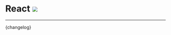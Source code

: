 

<Meta title="Changelog/React" />

# React [![](https://img.shields.io/npm/v/@arbeidstilsynet/design-react?label=latest%20release&color=0051be)](https://www.npmjs.com/package/@arbeidstilsynet/design-react)

---

<Markdown>{changelog}</Markdown>
